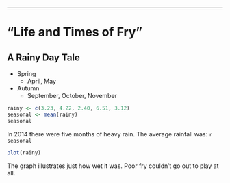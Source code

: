 ---
# "Life and Times of Fry"
## A Rainy Day Tale

* Spring
    * April, May
* Autumn
    * September, October, November

```r
rainy <- c(3.23, 4.22, 2.40, 6.51, 3.12)
seasonal <- mean(rainy)
seasonal
```

In 2014 there were five months of heavy rain. The average rainfall was: ` r seasonal `

```r
plot(rainy)
```

The graph illustrates just how wet it was. Poor fry couldn't go out to play at all.
